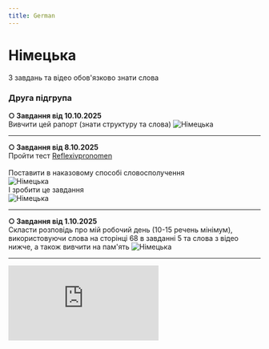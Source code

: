 ```yaml
---
title: German
---
```



# Німецька

<Callout type="warning">З завдань та відео обов'язково знати слова</Callout>

### Друга підгрупа

**○ Завдання від 10.10.2025** \
Вивчити цей рапорт (знати структуру та слова)
![Німецька](/img/german2_9.jpg)

---

**○ Завдання від 8.10.2025** \
Пройти тест [Reflexivpronomen](https://krnu.org/mod/quiz/view.php?id=22733) \
 \
Поставити в наказовому способі словосполучення \
![Німецька](/img/german2_7.jpg) \
І зробити це завдання \
![Німецька](/img/german2_8.jpg)

---

**○ Завдання від 1.10.2025** \
Скласти розповідь про мій робочий день (10-15 речень мінімум), використовуючи слова на сторінці 68 в завданні 5 та слова з відео нижче, а також вивчити на пам'ять
![Німецька](/img/german2_3.jpg)

---

 <div style={{ marginBottom: "24px", position: "relative", paddingBottom: "56.25%", height: 0, borderRadius: "12px", overflow: "hidden" }}>
<iframe
src="https://www.youtube.com/embed/YwRv9SQNi3c"
style={{ position: "absolute", top: 0, left: 0, width: "100%", height: "100%" }}
frameBorder="0"
allow="accelerometer; autoplay; clipboard-write; encrypted-media; gyroscope; picture-in-picture"
allowFullScreen
/>
</div>

---

**○ Завдання від 24.09.2025** \
Виконати завдання
![Німецька](/img/german2_5.jpg) \
![Німецька](/img/german2_6.jpg)

---

Подивитись відео

<div style={{ marginBottom: "24px", position: "relative", paddingBottom: "56.25%", height: 0, borderRadius: "12px", overflow: "hidden" }}>
  <iframe
    src="https://www.youtube.com/embed/p8nJSKWnmxY"
    style={{ position: "absolute", top: 0, left: 0, width: "100%", height: "100%" }}
    frameBorder="0"
    allow="accelerometer; autoplay; clipboard-write; encrypted-media; gyroscope; picture-in-picture"
    allowFullScreen
  />
</div>

---

Знати
![Німецька](/img/german2_1.jpg)

---

Минулі завдання
![Німецька](/img/german2_2.jpg) \
![Німецька](/img/german2_4.jpg)
